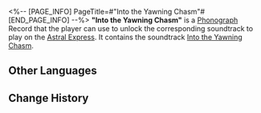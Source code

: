 <%-- [PAGE_INFO]
PageTitle=#"Into the Yawning Chasm"#
[END_PAGE_INFO] --%>
{{Item Infobox
|id          = 210324
|image       = Item Into the Yawning Chasm.png{{subst:void|<!--$UPLOAD:<<SpriteOutput/ItemFigures/210001.png>-<Item Into the Yawning Chasm.png>-<Item Icons>>-->}}
|type        = Disk
|invCategory = Valuables
|rarity      = 3
|effect      = 
|description = A record that can be played on the Express' phonograph. It might be a chance acquisition or a gift from someone else. All sorts of memories surge up when the music plays &mdash; the smiles, encounters, touches, and the excitement of battle. Maybe that is why people still collect records even as society rapidly advances.<br />The current record contains the track "Into the Yawning Chasm."
}}
{{Description|''Intoxicated with one's own blood, hell is a better choice than emptiness, suffering over death!''}}
'''"Into the Yawning Chasm"''' is a [[Phonograph]] Record that the player can use to unlock the corresponding soundtrack to play on the [[Astral Express]]. It contains the soundtrack [[Into the Yawning Chasm]].

==Other Languages==
{{Other Languages
|en   = "Into the Yawning Chasm"
|zhs  = 《狂热奔向深渊》
|zht  = 《狂熱奔向深淵》
|ja   = 『深淵への狂走』
|ko   = ≪심연을 향한 광란의 질주≫
|es   = Hacia el abismo abierto
|fr   = «&nbsp;Into the Yawning Chasm&nbsp;»
|ru   = Into the Yawning Chasm
|th   = "Into the Yawning Chasm"
|vi   = "Lao Về Phía Vực Sâu"
|de   = „Zum Abgrund so entflammt“
|id   = "Into the Yawning Chasm"
|pt   = "Into the Yawning Chasm"
}}

==Change History==
{{Change History|2.2}}